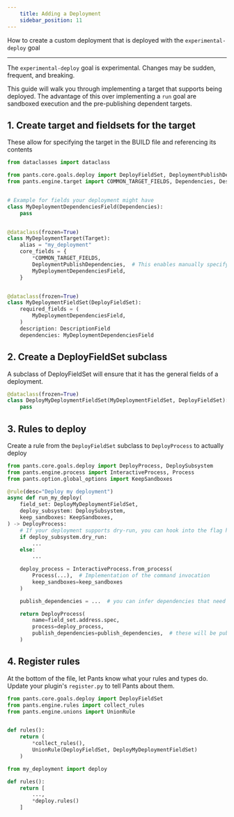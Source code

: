 ```yaml
---
    title: Adding a Deployment
    sidebar_position: 11
---
```


How to create a custom deployment that is deployed with the `experimental-deploy` goal

---

The `experimental-deploy` goal is experimental. Changes may be sudden, frequent, and breaking.

This guide will walk you through implementing a target that supports being deployed. The advantage of this over implementing a `run` goal are sandboxed execution and the pre-publishing dependent targets.

## 1. Create target and fieldsets for the target

These allow for specifying the target in the BUILD file and referencing its contents

```python  tab={"label": "pants-plugins/my_deployment/target_types.py"}
from dataclasses import dataclass

from pants.core.goals.deploy import DeployFieldSet, DeploymentPublishDependencies
from pants.engine.target import COMMON_TARGET_FIELDS, Dependencies, DescriptionField, Target


# Example for fields your deployment might have
class MyDeploymentDependenciesField(Dependencies):
    pass


@dataclass(frozen=True)
class MyDeploymentTarget(Target):
    alias = "my_deployment"
    core_fields = {
        *COMMON_TARGET_FIELDS,
        DeploymentPublishDependencies,  # This enables manually specifying dependencies to publish before deploying
        MyDeploymentDependenciesField,
    }


@dataclass(frozen=True)
class MyDeploymentFieldSet(DeployFieldSet):
    required_fields = (
        MyDeploymentDependenciesField,
    )
    description: DescriptionField
    dependencies: MyDeploymentDependenciesField
```

## 2. Create a DeployFieldSet subclass

A subclass of DeployFieldSet will ensure that it has the general fields of a deployment.

```python tab={"label": "pants-plugins/my_deployment/deploy.py"}
@dataclass(frozen=True)
class DeployMyDeploymentFieldSet(MyDeploymentFieldSet, DeployFieldSet):
    pass
```


## 3. Rules to deploy

Create a rule from the `DeployFieldSet` subclass to `DeployProcess` to actually deploy

```python tab={"label": "pants-plugins/my_deployment/deploy.py"}
from pants.core.goals.deploy import DeployProcess, DeploySubsystem
from pants.engine.process import InteractiveProcess, Process
from pants.option.global_options import KeepSandboxes

@rule(desc="Deploy my deployment")
async def run_my_deploy(
    field_set: DeployMyDeploymentFieldSet,
    deploy_subsystem: DeploySubsystem,
    keep_sandboxes: KeepSandboxes,
) -> DeployProcess:
    # If your deployment supports dry-run, you can hook into the flag here
    if deploy_subsystem.dry_run:
        ...
    else:
        ...

    deploy_process = InteractiveProcess.from_process(
        Process(...),  # Implementation of the command invocation
        keep_sandboxes=keep_sandboxes
    )

    publish_dependencies = ...  # you can infer dependencies that need to be published before the deployment

    return DeployProcess(
        name=field_set.address.spec,
        process=deploy_process,
        publish_dependencies=publish_dependencies,  # these will be published before the deployment
    )
```

## 4. Register rules

At the bottom of the file, let Pants know what your rules and types do. Update your plugin's `register.py` to tell Pants about them.

```python tab={"label": "pants-plugins/my_deployment/deploy.py"}
from pants.core.goals.deploy import DeployFieldSet
from pants.engine.rules import collect_rules
from pants.engine.unions import UnionRule


def rules():
    return (
        *collect_rules(),
        UnionRule(DeployFieldSet, DeployMyDeploymentFieldSet)
    )
```

```python tab={"label": "pants-plugins/my_deployment/register.py"}
from my_deployment import deploy

def rules():
    return [
        ...,
        *deploy.rules()
    ]
```
